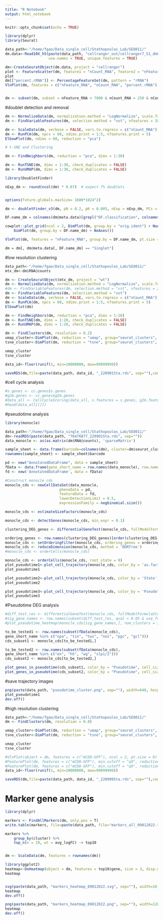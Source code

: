 ```yaml
---
title: "R Notebook"
output: html_notebook
---
```

```r
knitr::opts_chunk$set(echo = TRUE)
```


```r
library(dplyr)
library(Seurat)

data_path<-"/home/fgao/Data_single_cell/Stathopoulos_Lab/SE8011/"
dm.data<-Read10X_h5(paste(data_path, "cellranger_out/cellranger7_S1_dm6_transgene_out/outs/filtered_feature_bc_matrix.h5", sep=""), 
                    use.names = TRUE, unique.features = TRUE)

```


```r

dm<-CreateSeuratObject(dm.data, project = "cellranger")
plot <- FeatureScatter(dm, feature1 = "nCount_RNA", feature2 = "nFeature_RNA")
plot
dm[["percent.rRNA"]] <- PercentageFeatureSet(dm, pattern = "rRNA")
VlnPlot(dm, features = c("nFeature_RNA", "nCount_RNA", "percent.rRNA"), ncol = 3, pt.size = 0)


dm <- subset(dm, subset = nFeature_RNA < 7000 & nCount_RNA > 250 & nCount_RNA < 100000 & percent.rRNA<0.1)

```


#doublet detection and removal
```r

dm <- NormalizeData(dm, normalization.method = "LogNormalize", scale.factor = 10000)
dm <- FindVariableFeatures(dm, selection.method = "vst", nfeatures = 2000)

dm <- ScaleData(dm, verbose = FALSE, vars.to.regress = c("nCount_RNA"))
dm <- RunPCA(dm, npcs = 60, ndims.print = 1:5, nfeatures.print = 5)
ElbowPlot(dm, ndims = 60, reduction = "pca")

# t-SNE and Clustering

dm <- FindNeighbors(dm, reduction = "pca", dims = 1:30)

dm <- RunTSNE(dm, dims = 1:30, check_duplicates = FALSE)
dm <- RunUMAP(dm, dims = 1:30, check_duplicates = FALSE)

library(DoubletFinder)

nExp_dm <- round(ncol(dm) * 0.07)  # expect 7% doublets


options(future.globals.maxSize= 1600*1024^2)

dm <- doubletFinder_v3(dm, pN = 0.2, pK = 0.005, nExp = nExp_dm, PCs = 1:30, sct = TRUE)

DF.name_dm = colnames(dm@meta.data)[grepl("DF.classification", colnames(dm@meta.data))]

cowplot::plot_grid(ncol = 2, DimPlot(dm, group.by = "orig.ident") + NoAxes(), 
    DimPlot(dm, group.by = DF.name_dm) + NoAxes())

VlnPlot(dm, features = "nFeature_RNA", group.by = DF.name_dm, pt.size = 0)

dm = dm[, dm@meta.data[, DF.name_dm] == "Singlet"]
```


#low resolution clustering
```r

data_path<-"/home/fgao/Data_single_cell/Stathopoulos_Lab/SE8011/"
mtx_dm<-dm$RNA@counts

dm <- CreateSeuratObject(mtx_dm, project = "wt")
dm <- NormalizeData(dm, normalization.method = "LogNormalize", scale.factor = 10000)
#dm <- FindVariableFeatures(dm, selection.method = "vst", nfeatures = 2000)
dm <- FindVariableFeatures(dm, selection.method = "vst")
dm <- ScaleData(dm, verbose = FALSE, vars.to.regress = c("nCount_RNA"))
dm <- RunPCA(dm, npcs = 60, ndims.print = 1:5, nfeatures.print = 5)
ElbowPlot(dm)

dm <- FindNeighbors(dm, reduction = "pca", dims = 1:20)
dm <- RunTSNE(dm, dims = 1:20, check_duplicates = FALSE)
dm <- RunUMAP(dm, dims = 1:20, check_duplicates = FALSE)

dm <- FindClusters(dm, resolution = 0.2)
umap_cluster<-DimPlot(dm, reduction = "umap", group="seurat_clusters", label = TRUE)
tsne_cluster<-DimPlot(dm, reduction = "tsne", group="seurat_clusters", label = TRUE)

umap_cluster
tsne_cluster

data_id<-floor(runif(1, min=10000000, max=99999999))

saveRDS(dm,file=paste(data_path, data_id, "_220901Sta.rds", sep=""),compress=F)

```


#cell cycle analysis
```r

#s.genes <- cc.genes$s.genes
#g2m.genes <- cc.genes$g2m.genes
#data_all <- CellCycleScoring(data_all, s.features = s.genes, g2m.features = g2m.genes, set.ident = TRUE)
#head(data_all[[]])

```


#pseudotime analysis

```r
library(monocle)

data_path<-"/home/fgao/Data_single_cell/Stathopoulos_Lab/SE8011/"
dm<-readRDS(paste(data_path, "76476877_220901Sta.rds", sep=""))
data_monocle <- as(as.matrix(dm$RNA@counts), 'sparseMatrix')

sample_sheet <- data.frame(barcode=colnames(dm), cluster=dm$seurat_clusters)
rownames(sample_sheet) <- sample_sheet$barcode

pd <- new("AnnotatedDataFrame", data = sample_sheet)
fData <- data.frame(gene_short_name = row.names(data_monocle), row.names = row.names(data_monocle))
fd <- new('AnnotatedDataFrame', data = fData)

#Construct monocle cds
monocle_cds <- newCellDataSet(data_monocle,
                         phenoData = pd,
                         featureData = fd,
                         lowerDetectionLimit = 0.5,
                         expressionFamily = negbinomial.size())

monocle_cds <- estimateSizeFactors(monocle_cds)

monocle_cds <- detectGenes(monocle_cds, min_expr = 0.1)

clustering_DEG_genes <- differentialGeneTest(monocle_cds, fullModelFormulaStr = '~cluster', cores = 4, relative_expr=FALSE)

ordering_genes <- row.names(clustering_DEG_genes)[order(clustering_DEG_genes$qval)][1:2000]
monocle_cds <- setOrderingFilter(monocle_cds, ordering_genes = ordering_genes)
monocle_cds <- reduceDimension(monocle_cds, method = 'DDRTree')
#monocle_cds <- orderCells(monocle_cds)

monocle_cds <- orderCells(monocle_cds, root_state = 9)
plot_pseudotime1<-plot_cell_trajectory(monocle_cds, color_by = 'as.factor(cluster)', cell_size=1)
plot_pseudotime1

plot_pseudotime2<-plot_cell_trajectory(monocle_cds, color_by = 'State', cell_size=1)
plot_pseudotime2

plot_pseudotime3<-plot_cell_trajectory(monocle_cds, color_by = 'Pseudotime', cell_size=1)
plot_pseudotime3

```


#Pseudotime DEG analysis
```r

#diff_test_res <- differentialGeneTest(monocle_cds, fullModelFormulaStr = "~sm.ns(Pseudotime)", cores = 4, relative_expr=FALSE)
#sig_gene_names <- row.names(subset(diff_test_res, qval < 0.05 & use_for_ordering==TRUE))
#plot_pseudotime_heatmap(monocle_cds[sig_gene_names,], num_clusters = 3, cores = 4, show_rownames = T)

to_be_tested1 <- row.names(subset(fData(monocle_cds),
gene_short_name %in% c("opa", "tin", "twi", "nos", "pgc", "gcl")))
cds_subset1 <- monocle_cds[to_be_tested1,]

to_be_tested2 <- row.names(subset(fData(monocle_cds),
gene_short_name %in% c("en", "hh", "wg", "slp1/2")))
cds_subset2 <- monocle_cds[to_be_tested2,]

plot_genes_in_pseudotime(cds_subset1, color_by = "Pseudotime", cell_size=0.1)
plot_genes_in_pseudotime(cds_subset2, color_by = "Pseudotime", cell_size=0.1)

```

#save trajectory images
```r

png(paste(data_path, "pseudotime_cluster.png", sep=""), width=640, height=480)
plot_pseudotime1
dev.off()

```



#high resolution clustering
```r

data_path<-"/home/fgao/Data_single_cell/Stathopoulos_Lab/SE8011/"
dm <- FindClusters(dm, resolution = 0.8)

umap_cluster<-DimPlot(dm, reduction = "umap", group="seurat_clusters", label = TRUE)
tsne_cluster<-DimPlot(dm, reduction = "tsne", group="seurat_clusters", label = TRUE)

umap_cluster
tsne_cluster

#VlnPlot(object = dm, features = c("mCD8-GFP"), ncol = 2, pt.size = 0)
#FeaturePlot(dm, features = c("mCD8-GFP"), min.cutoff = "q9", reduction="tsne")
#FeaturePlot(dm, features = c("mCD8-GFP"), min.cutoff = "q9", reduction="umap")
data_id<-floor(runif(1, min=10000000, max=99999999))

saveRDS(dm,file=paste(data_path, data_id, "_220909Sta.rds", sep=""),compress=F)


```


# Marker gene analysis

```r

library(dplyr)

markers <- FindAllMarkers(dm, only.pos = T)
write.table(markers, file=paste(data_path, file="markers_all_09012022.txt", sep=""), quote=F, sep="\t", col.names=T)

markers %>%
    group_by(cluster) %>%
    top_n(n = 10, wt = avg_logFC) -> top10


dm <- ScaleData(dm, features = rownames(dm))

library(ggplot2)
heatmap<-DoHeatmap(object = dm, features = top10$gene, size = 3, disp.min = -2, disp.max = 2, slot="scale.data") + scale_fill_gradientn(colors = c("blue", "white", "red"))
heatmap


svg(paste(data_path, "markers_heatmap_09012022.svg", sep=""), width=16, height=18)
heatmap
dev.off()

png(paste(data_path, "markers_heatmap_09012022.png", sep=""), width=1280, height=1280)
heatmap
dev.off()

```



